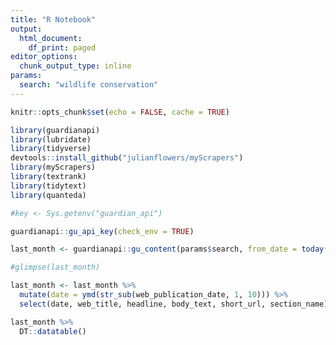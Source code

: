 ```yaml
---
title: "R Notebook"
output:
  html_document:
    df_print: paged
editor_options:
  chunk_output_type: inline
params:
  search: "wildlife conservation"
---
```


```r

knitr::opts_chunk$set(echo = FALSE, cache = TRUE)


```

```r

library(guardianapi)
library(lubridate)
library(tidyverse)
devtools::install_github("julianflowers/myScrapers")
library(myScrapers)
library(textrank)
library(tidytext)
library(quanteda)
```

```r


#key <- Sys.getenv("guardian_api")

guardianapi::gu_api_key(check_env = TRUE)

last_month <- guardianapi::gu_content(params$search, from_date = today() - days(30), to_date = today())

#glimpse(last_month)

last_month <- last_month %>%
  mutate(date = ymd(str_sub(web_publication_date, 1, 10))) %>%
  select(date, web_title, headline, body_text, short_url, section_name)
```


```r
last_month %>%
  DT::datatable()

```
